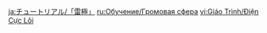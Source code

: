 {{Tutorial
|title    = Thunder Sphere
|subtitle = Exploration Knowledge
|type     = Adventure
|icon     = Icon Tutorial Combat.png
|about    = Thunder Sphere
|image1   = Tutorial Adventure Thunder Sphere.png
|text1    = This strange entity is known as a Thunder Sphere. It is a common sight in Inazuma. Characters who wield Electro power or who are looked after by Inazuma can use it to move around at lightning speed.<br>Characters carrying an {{Color|help|Electrogranum}} or {{Color|help|affected by Electro}} in proximity to a Thunder Sphere can move towards it at great speed.
|sort     = 6109
}}
<noinclude>
<!-- interwikis -->
[[ja:チュートリアル/「雷極」]]
[[ru:Обучение/Громовая сфера]]
[[vi:Giáo Trình/Điện Cực Lôi]]
</noinclude>